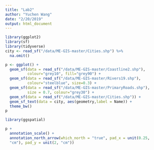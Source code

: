 ```yaml
---
title: "Lab2"
author: "Yuchen Wang"
date: "2/20/2019"
output: html_document
---
```

```r
library(ggplot2)
library(sf)
library(tidyverse)
city <- read_sf("/data/ME-GIS-master/Cities.shp") %>%
  na.omit()
```

```r
p <- ggplot() +
  geom_sf(data = read_sf("/data/ME-GIS-master/Coastline2.shp"), 
          colour="grey10", fill="grey90") +
  geom_sf(data = read_sf("/data/ME-GIS-master/Rivers19.shp"), 
          colour="steelblue", size=0.3) +
  geom_sf(data = read_sf("/data/ME-GIS-master/PrimaryRoads.shp"), 
          size = 0.7, colour="grey30") +
  geom_sf(data = read_sf("/data/ME-GIS-master/Cities.shp")) +
  geom_sf_text(data = city, aes(geometry,label = Name)) +
  theme_bw()
p
```

```r
library(ggspatial)
```

```r
p + 
  annotation_scale() +
  annotation_north_arrow(which_north = "true", pad_x = unit(0.25,
  "cm"), pad_y = unit(2, "cm"))
```